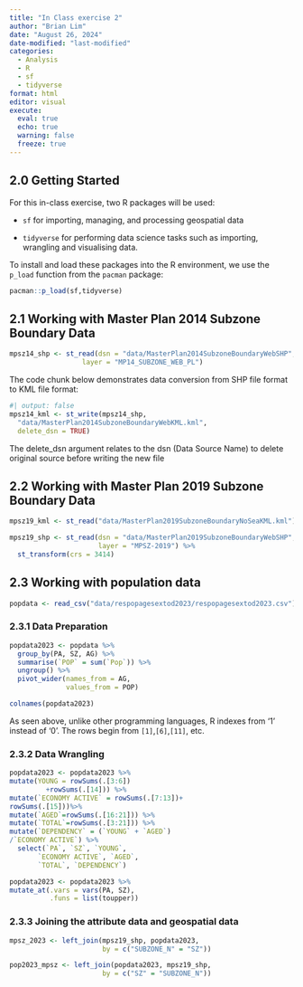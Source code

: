 ```yaml
---
title: "In Class exercise 2"
author: "Brian Lim"
date: "August 26, 2024"
date-modified: "last-modified"
categories:
  - Analysis
  - R
  - sf
  - tidyverse
format: html
editor: visual
execute: 
  eval: true
  echo: true
  warning: false
  freeze: true
---
```


## **2.0 Getting Started**

For this in-class exercise, two R packages will be used:

-   `sf` for importing, managing, and processing geospatial data

-   `tidyverse` for performing data science tasks such as importing, wrangling and visualising data.

To install and load these packages into the R environment, we use the `p_load` function from the `pacman` package:

```r
pacman::p_load(sf,tidyverse)
```

## **2.1 Working with Master Plan 2014 Subzone Boundary Data**

```r
mpsz14_shp <- st_read(dsn = "data/MasterPlan2014SubzoneBoundaryWebSHP", 
                  layer = "MP14_SUBZONE_WEB_PL")
```
The code chunk below demonstrates data conversion from SHP file format to KML file format:
```r
#| output: false
mpsz14_kml <- st_write(mpsz14_shp, 
  "data/MasterPlan2014SubzoneBoundaryWebKML.kml",
  delete_dsn = TRUE)
```
The delete_dsn argument relates to the dsn (Data Source Name) to delete original source before writing the new file

## **2.2 Working with Master Plan 2019 Subzone Boundary Data**
```r
mpsz19_kml <- st_read("data/MasterPlan2019SubzoneBoundaryNoSeaKML.kml")
```
```r
mpsz19_shp <- st_read(dsn = "data/MasterPlan2019SubzoneBoundaryWebSHP", 
                      layer = "MPSZ-2019") %>%
  st_transform(crs = 3414)
```

## **2.3 Working with population data**

```r
popdata <- read_csv("data/respopagesextod2023/respopagesextod2023.csv")
```
### **2.3.1 Data Preparation**

```r
popdata2023 <- popdata %>%
  group_by(PA, SZ, AG) %>%
  summarise(`POP` = sum(`Pop`)) %>%
  ungroup() %>%
  pivot_wider(names_from = AG,
              values_from = POP)

colnames(popdata2023)
```
As seen above, unlike other programming languages, R indexes from '1' instead of '0'. The rows begin from `[1]`,`[6]`,`[11]`, etc.

### **2.3.2 Data Wrangling**

```r
popdata2023 <- popdata2023 %>%
mutate(YOUNG = rowSums(.[3:6])
         +rowSums(.[14])) %>%
mutate(`ECONOMY ACTIVE` = rowSums(.[7:13])+
rowSums(.[15]))%>%
mutate(`AGED`=rowSums(.[16:21])) %>%
mutate(`TOTAL`=rowSums(.[3:21])) %>%  
mutate(`DEPENDENCY` = (`YOUNG` + `AGED`)
/`ECONOMY ACTIVE`) %>%
  select(`PA`, `SZ`, `YOUNG`, 
       `ECONOMY ACTIVE`, `AGED`, 
       `TOTAL`, `DEPENDENCY`)
```

```r
popdata2023 <- popdata2023 %>%
mutate_at(.vars = vars(PA, SZ),
          .funs = list(toupper))
```


### **2.3.3 Joining the attribute data and geospatial data**
```r
mpsz_2023 <- left_join(mpsz19_shp, popdata2023,
                       by = c("SUBZONE_N" = "SZ"))
```

```r
pop2023_mpsz <- left_join(popdata2023, mpsz19_shp,
                       by = c("SZ" = "SUBZONE_N"))
```










